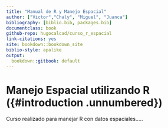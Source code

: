 ```yaml
---
title: "Manual de R y Manejo Espacial"
author: ["Victor","Chaly", "Miguel", "Juanca"]
bibliography: [biblio.bib, packages.bib]
documentclass: book
github-repo: hugocalcad/curso_r_espacial
link-citations: yes
site: bookdown::bookdown_site
biblio-style: apalike
output:
  bookdown::gitbook: default
---
```


# Manejo Espacial utilizando R ({#introduction .unnumbered})

Curso realizado para manejar R con datos espaciales.....